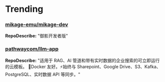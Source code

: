 
# Trending

### [mikage-emu/mikage-dev](https://github.com/mikage-emu/mikage-dev)
**RepoDescribe:** "御影开发者版"
  

### [pathwaycom/llm-app](https://github.com/pathwaycom/llm-app)
**RepoDescribe:** "适用于 RAG、AI 管道和带有实时数据的企业搜索的可立即运行的云模板。 🐳Docker 友好。⚡始终与 Sharepoint、Google Drive、S3、Kafka、PostgreSQL、实时数据 API 等同步。"
  